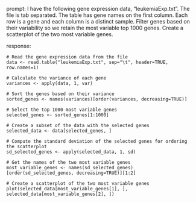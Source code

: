 prompt:
I have the following gene expression data, "leukemiaExp.txt". The file is tab separated. The table has gene names on the first column. Each row is a gene and each column is a distinct sample. Filter genes based on their variability so we retain the most variable top 1000 genes. Create a scatterplot of the two most variable genes.

response:
```
# Read the gene expression data from the file
data <- read.table("leukemiaExp.txt", sep="\t", header=TRUE, row.names=1)

# Calculate the variance of each gene
variances <- apply(data, 1, var)

# Sort the genes based on their variance
sorted_genes <- names(variances)[order(variances, decreasing=TRUE)]

# Select the top 1000 most variable genes
selected_genes <- sorted_genes[1:1000]

# Create a subset of the data with the selected genes
selected_data <- data[selected_genes, ]

# Compute the standard deviation of the selected genes for ordering the scatterplot
sd_selected_genes <- apply(selected_data, 1, sd)

# Get the names of the two most variable genes
most_variable_genes <- names(sd_selected_genes)[order(sd_selected_genes, decreasing=TRUE)][1:2]

# Create a scatterplot of the two most variable genes
plot(selected_data[most_variable_genes[1], ], selected_data[most_variable_genes[2], ])
```

